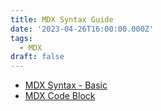 ```yaml
---
title: MDX Syntax Guide
date: '2023-04-26T16:00:00.000Z'
tags:
  - MDX
draft: false
---
```


- [MDX Syntax - Basic](/posts/2023-04-27-mdx-syntax-basic)
- [MDX Code Block](/posts/2024-05-28-mdx-code-block)

